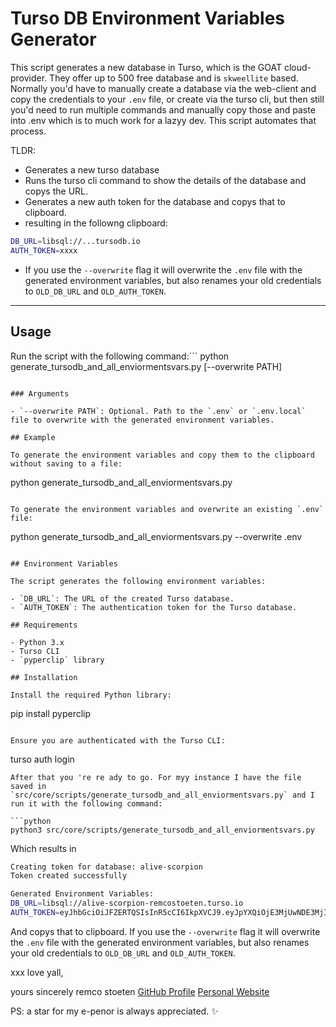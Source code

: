 
# Turso DB Environment Variables Generator
This script generates a new database in Turso, which is the GOAT cloud-provider. They offer up to 500 free database and is `skweellite` based.  Normally you'd have to manually create a database via the web-client and copy the credentials to your `.env` file, or create via the turso cli, but then still you'd need to run multiple commands and manually copy those and paste into .env which is to much work for a lazyy dev. This script automates that process.

TLDR:
- Generates a new turso database
- Runs the turso cli command to show the details of the database and copys the URL.
- Generates a new auth token for the database and copys that to clipboard. 
- resulting in the followng clipboard:
```bash
DB_URL=libsql://...tursodb.io
AUTH_TOKEN=xxxx
```
- If you use the `--overwrite` flag it will overwrite the `.env` file with the generated environment variables, but also renames your old credentials to `OLD_DB_URL` and `OLD_AUTH_TOKEN`.
--------------------------------------------------------------------- 
## Usage

Run the script with the following command:``` 
python generate_tursodb_and_all_enviormentsvars.py [--overwrite PATH]
```

### Arguments

- `--overwrite PATH`: Optional. Path to the `.env` or `.env.local` file to overwrite with the generated environment variables.

## Example

To generate the environment variables and copy them to the clipboard without saving to a file:

```
python generate_tursodb_and_all_enviormentsvars.py
```

To generate the environment variables and overwrite an existing `.env` file:

```
python generate_tursodb_and_all_enviormentsvars.py --overwrite .env
```

## Environment Variables

The script generates the following environment variables:

- `DB_URL`: The URL of the created Turso database.
- `AUTH_TOKEN`: The authentication token for the Turso database.

## Requirements

- Python 3.x
- Turso CLI
- `pyperclip` library

## Installation

Install the required Python library:

```
pip install pyperclip
```

Ensure you are authenticated with the Turso CLI:

```
turso auth login
```
After that you 're re ady to go. For myy instance I have the file saved in `src/core/scripts/generate_tursodb_and_all_enviormentsvars.py` and I run it with the following command:

```python
python3 src/core/scripts/generate_tursodb_and_all_enviormentsvars.py
```
Which results in 
```bash
Creating token for database: alive-scorpion
Token created successfully

Generated Environment Variables:
DB_URL=libsql://alive-scorpion-remcostoeten.turso.io
AUTH_TOKEN=eyJhbGciOiJFZERTQSIsInR5cCI6IkpXVCJ9.eyJpYXQiOjE3MjUwNDE3MjIsImlkIjoiY2FjY2UzYjAtMDlkNC00NzFiLTgzM2ItZjgyMGI0NGI3MjRlIn0.PasqvUWo2EKxaPTlIC_hu2oPkI2wL6Awv1-iwcEtaTwtYH94kPVmNVPC9OE02nfmIKA7nmYN2mYdgDFz6ILJBg
```

And copys that to clipboard. If you use the `--overwrite` flag it will overwrite the `.env` file with the generated environment variables, but also renames your old credentials to `OLD_DB_URL` and `OLD_AUTH_TOKEN`.  

xxx love yall,

yours sincerely remco stoeten 
[GitHub Profile](https://github.com/remcostoeten)
[Personal Website](https://remcostoeten.com)

PS: a star for my e-penor is always appreciated.  ✨ 


